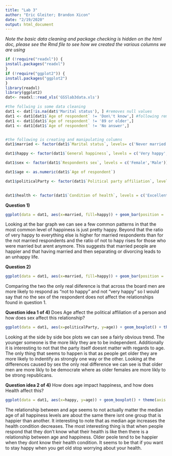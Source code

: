 ```yaml
---
title: "Lab 3"
author: "Eric Gleiter; Brandon Xicon"
date: "2/19/2020"
output: html_document
---
```

*Note the basic data cleaning and package checking is hidden on the html doc, please see the Rmd file to see how we created the various columns we are using*

```r
if (!require("readxl")) {
install.packages("readxl")
}
if (!require("ggplot2")) {
install.packages("ggplot2")
}
library(readxl)
library(ggplot2)
dat<- readxl::read_xls('GSSlab3data.xls')

```

```r
#the follwing is some data cleaning
dat1 <- dat[!is.na(dat$'Marital status'), ] #removes null values
dat1 <- dat1[dat1$`Age of respondent` != 'Don\'t know',] #following removes age values that dont make sense to plot
dat1 <- dat1[dat1$`Age of respondent` != '89 or older',]
dat1 <- dat1[dat1$`Age of respondent` != 'No answer',]


#the following is creating and manipulating columns
dat1$married <- factor(dat1$`Marital status`, levels= c('Never married', 'Married','Widowed','Divorced','Separated','No answer'))

dat1$happy <- factor(dat1$`General happiness`, levels = c('Very happy','Pretty happy','Not too happy','No answer','Not applicable','Don\'t know'))

dat1$sex <- factor(dat1$`Respondents sex`, levels = c('Female','Male'))

dat1$age <- as.numeric(dat1$`Age of respondent`)

dat1$politicalParty <- factor(dat1$`Political party affiliation`, levels = c('No answer','Don\'t know', 'Other party','Strong republican','Not str republican',
                                                                             'Ind,near rep','Independent','Ind,near dem','Not str democrat','Strong democrat'))

dat1$health <- factor(dat1$`Condition of health`, levels = c('Excellent', 'Good', 'Fair', 'Poor', 'Don\'t know', 'No answer', 'Not applicable'))
```

**Question 1)**
```r
ggplot(data = dat1, aes(x=married, fill=happy)) + geom_bar(position = 'Dodge') +xlab("Marital Status") + ylab("Number of respondents") + labs(title="Number of Responents vs Marital Status by Happiness level")
```

Looking at the bar graph we can see a few common patterns in that the most common level of happiness is just pretty happy. Beyond that the ratio of very happy to everything else is higher for married respondents than for the not married respondents and the ratio of not to hapy rises for those who were married but arent anymore. This suggests that married people are happier and that having married and then separating or divorcing leads to an unhappy life.


**Question 2)**
```r
ggplot(data = dat1, aes(x=married, fill=happy)) + geom_bar(position = 'Dodge') + theme(axis.text.x=element_text(angle=90,hjust=1,vjust=0.5)) + facet_wrap(vars(sex)) +xlab("Marital Status") + ylab("Number of respondents") + labs(title="Number of Responents vs Maritial Status by Happiness level, faceted by sex")
```

Comparing the two the only real diiference is that across the board men are more likely to respond as "not to happy" and not "very happy" so I would say that no the sex of the respondent does not affect the relationships found in question 1.


**Question idea 1 of 4)**
Does Age affect the political affiliation of a person and how does sex affect this relationship?
```r
ggplot(data = dat1, aes(x=politicalParty, y=age)) + geom_boxplot() + theme(axis.text.x=element_text(angle=90,hjust=1,vjust=0.5)) + facet_wrap(vars(sex)) +xlab("Political Affliation") + ylab("Age") + labs(title="Boxplot of Age by political Affliation, faceted by sex")
```

Looking at the side by side box plots we can see a fairly obvious trend. The younger someone is the more likly they are to be independent. Additionally it is interesting to not that the party itself doesnt matter with regards to age. The only thing that seems to happen is that as people get older they are more likely to indentify as strongly one way or the other. Looking at the differences caused by sex the only real difference we can see is that older men are more likly to be democrate where as older females are more likly to be strong republicans.


**Question idea 2 of 4)**
How does age impact happiness, and how does Health affect this?

```r
ggplot(data = dat1, aes(x=happy, y=age)) + geom_boxplot() + theme(axis.text.x=element_text(angle=90,hjust=1,vjust=0.5)) + facet_wrap(vars(health)) +xlab("Happiness") + ylab("Age") + labs(title="Boxplot of Age by happiness, faceted by Health")
```

The relationship between and age seems to not actually matter the median age of all happiness levels are about the same there isnt one group that is happier than another. It interesting to  note that as median age increases the health condition decreases. The most interesting thing is that when people respond that they don't know what their health is like then there is a relationship between age and happiness. Older peole tend to be happier when they dont know their health condition. It seems to be that if you want to stay happy when you get old stop worrying about your health. 
